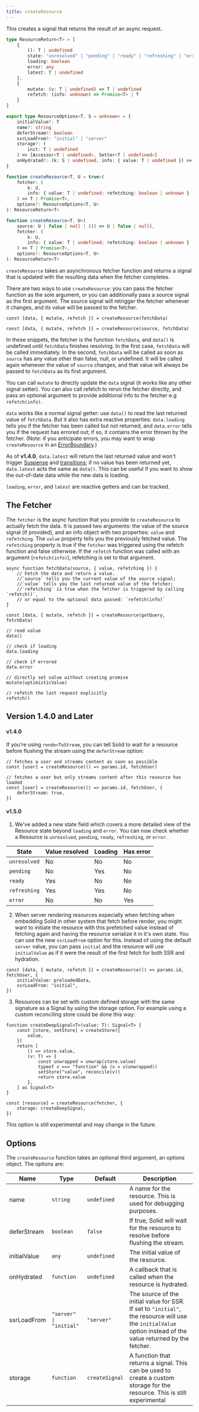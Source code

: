 ---
title: createResource
---

This creates a signal that returns the result of an async request.

```ts
type ResourceReturn<T> = [
	{
		(): T | undefined
		state: "unresolved" | "pending" | "ready" | "refreshing" | "errored"
		loading: boolean
		error: any
		latest: T | undefined
	},
	{
		mutate: (v: T | undefined) => T | undefined
		refetch: (info: unknown) => Promise<T> | T
	}
]

export type ResourceOptions<T, S = unknown> = {
	initialValue?: T
	name?: string
	deferStream?: boolean
	ssrLoadFrom?: "initial" | "server"
	storage?: (
		init: T | undefined
	) => [Accessor<T | undefined>, Setter<T | undefined>]
	onHydrated?: (k: S | undefined, info: { value: T | undefined }) => void
}

function createResource<T, U = true>(
	fetcher: (
		k: U,
		info: { value: T | undefined; refetching: boolean | unknown }
	) => T | Promise<T>,
	options?: ResourceOptions<T, U>
): ResourceReturn<T>

function createResource<T, U>(
	source: U | false | null | (() => U | false | null),
	fetcher: (
		k: U,
		info: { value: T | undefined; refetching: boolean | unknown }
	) => T | Promise<T>,
	options?: ResourceOptions<T, U>
): ResourceReturn<T>

```

`createResource` takes an asynchronous fetcher function and returns a signal that is updated with the resulting data when the fetcher completes.

There are two ways to use `createResource`: you can pass the fetcher function as the sole argument, or you can additionally pass a source signal as the first argument. 
The source signal will retrigger the fetcher whenever it changes, and its value will be passed to the fetcher.

```tsx
const [data, { mutate, refetch }] = createResource(fetchData)
```

```tsx
const [data, { mutate, refetch }] = createResource(source, fetchData)
```

In these snippets, the fetcher is the function `fetchData`, and `data()` is undefined until `fetchData` finishes resolving. 
In the first case, `fetchData` will be called immediately. 
In the second, `fetchData` will be called as soon as `source` has any value other than false, null, or undefined. 
It will be called again whenever the value of `source` changes, and that value will always be passed to `fetchData` as its first argument.

You can call `mutate` to directly update the `data` signal (it works like any other signal setter). 
You can also call refetch to rerun the fetcher directly, and pass an optional argument to provide additional info to the fetcher e.g `refetch(info)`.

`data` works like a normal signal getter: use `data()` to read the last returned value of `fetchData`. 
But it also has extra reactive properties: `data.loading` tells you if the fetcher has been called but not returned, and `data.error` tells you if the request has errored out; if so, it contains the error thrown by the fetcher. 
(Note: if you anticipate errors, you may want to wrap `createResource` in an [ErrorBoundary](/reference/components/error-boundary).)

As of **v1.4.0**, `data.latest` will return the last returned value and won't trigger [Suspense](/reference/components/suspense) and [transitions](#TODO); if no value has been returned yet, `data.latest` acts the same as `data()`. 
This can be useful if you want to show the out-of-date data while the new data is loading.

`loading`, `error`, and `latest` are reactive getters and can be tracked.

## The Fetcher

The `fetcher` is the async function that you provide to `createResource` to actually fetch the data.
It is passed two arguments: the value of the source signal (if provided), and an info object with two properties: `value` and `refetching`. 
The `value` property tells you the previously fetched value. 
The `refetching` property is true if the `fetcher` was triggered using the refetch function and false otherwise. 
If the `refetch` function was called with an argument (`refetch(info)`), refetching is set to that argument.

```tsx
async function fetchData(source, { value, refetching }) {
	// Fetch the data and return a value.
	//`source` tells you the current value of the source signal;
	//`value` tells you the last returned value of the fetcher;
	//`refetching` is true when the fetcher is triggered by calling `refetch()`,
	// or equal to the optional data passed: `refetch(info)`
}

const [data, { mutate, refetch }] = createResource(getQuery, fetchData)

// read value
data()

// check if loading
data.loading

// check if errored
data.error

// directly set value without creating promise
mutate(optimisticValue)

// refetch the last request explicitly
refetch()

```

## Version 1.4.0 and Later

#### v1.4.0

If you're using `renderToStream`, you can tell Solid to wait for a resource before flushing the stream using the `deferStream` option:

```tsx
// fetches a user and streams content as soon as possible
const [user] = createResource(() => params.id, fetchUser)

// fetches a user but only streams content after this resource has loaded
const [user] = createResource(() => params.id, fetchUser, {
	deferStream: true,
})
```

#### v1.5.0

1. We've added a new state field which covers a more detailed view of the Resource state beyond `loading` and `error`. 
You can now check whether a Resource is `unresolved`, `pending`, `ready`, `refreshing`, or `error`.

| State        | Value resolved | Loading | Has error |
| ------------ | -------------- | ------- | --------- |
| `unresolved` | No             | No      | No        |
| `pending`    | No             | Yes     | No        |
| `ready`      | Yes            | No      | No        |
| `refreshing` | Yes            | Yes     | No        |
| `error`      | No             | No      | Yes       |

2. When server rendering resources especially when fetching when embedding Solid in other system that fetch before render, you might want to initiate the resource with this prefetched value instead of fetching again and having the resource serialize it in it's own state.
You can use the new `ssrLoadFrom` option for this. 
Instead of using the default `server` value, you can pass `initial` and the resource will use `initialValue` as if it were the result of the first fetch for both SSR and hydration.

```tsx
const [data, { mutate, refetch }] = createResource(() => params.id, fetchUser, {
	initialValue: preloadedData,
	ssrLoadFrom: "initial",
})
```

3. Resources can be set with custom defined storage with the same signature as a Signal by using the storage option. 
For example using a custom reconciling store could be done this way:

```tsx
function createDeepSignal<T>(value: T): Signal<T> {
	const [store, setStore] = createStore({
		value,
	})
	return [
		() => store.value,
		(v: T) => {
			const unwrapped = unwrap(store.value)
			typeof v === "function" && (v = v(unwrapped))
			setStore("value", reconcile(v))
			return store.value
		},
	] as Signal<T>
}

const [resource] = createResource(fetcher, {
	storage: createDeepSignal,
})
```

This option is still experimental and may change in the future.

## Options

The `createResource` function takes an optional third argument, an options object. The options are:

| Name         | Type                    | Default        | Description                                                                                                                                                   |
| ------------ | ----------------------- | -------------- | ------------------------------------------------------------------------------------------------------------------------------------------------------------- |
| name         | `string`                | `undefined`    | A name for the resource. This is used for debugging purposes.                                                                                                 |
| deferStream  | `boolean`               | `false`        | If true, Solid will wait for the resource to resolve before flushing the stream.                                                                              |
| initialValue | `any`                   | `undefined`    | The initial value of the resource.                                                                                                                            |
| onHydrated   | `function`              | `undefined`    | A callback that is called when the resource is hydrated.                                                                                                      |
| ssrLoadFrom  | `"server" \| "initial"` | `"server"`     | The source of the initial value for SSR. If set to `"initial"`, the resource will use the `initialValue` option instead of the value returned by the fetcher. |
| storage      | `function`              | `createSignal` | A function that returns a signal. This can be used to create a custom storage for the resource. This is still experimental                                    |
